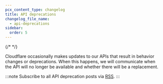 ```yaml
---
pcx_content_type: changelog
title: API deprecations
changelog_file_name:
  - api-deprecations
sidebar:
  order: 5
---
```



{/* <!-- Actual content lives in /src/content/changelogs/api-deprecations.yaml. Update the file there for new entries to appear here. For more details, refer to https://developers.cloudflare.com/style-guide/documentation-content-strategy/content-types/changelog/#yaml-file --> */}

Cloudflare occasionally makes updates to our APIs that result in behavior changes or deprecations. When this happens, we will communicate when the API will no longer be available and whether there will be a replacement.

:::note
Subscribe to all API deprecation posts via [RSS](/fundamentals/api/reference/deprecations/index.xml).
:::

<ProductChangelog />
